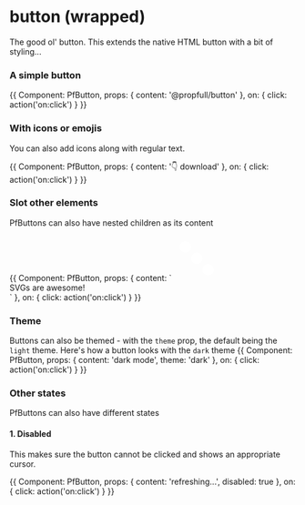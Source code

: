 


# button (wrapped)

The good ol' button. This extends the native HTML button with a bit of styling...

<Meta title="atoms/button" />

### A simple button
<Preview withSource='open'>
    <Story name='default'>
        {{
            Component: PfButton,
            props: {
                content: '@propfull/button'
            },
            on: { click: action('on:click') }
        }}
    </Story>
</Preview>



### With icons or emojis
You can also add icons along with regular text.

<Preview withSource='open'>
    <Story name='with icon'>
        {{
            Component: PfButton,
            props: { content: '👇 download' },
            on: { click: action('on:click') }
        }}
    </Story>
</Preview>

### Slot other elements
PfButtons can also have nested children as its content

<Preview>
    <Story name="nesting">
        {{
            Component: PfButton,
            props: {
                content: `
                <svg viewBox="0 0 8 8" width="5rem" height="5rem">
                    <circle cx="2" cy="2" r="1" fill="white" />
                    <circle cx="4" cy="4" r="1" fill="white" />
                    <circle cx="6" cy="6" r="1" fill="white" />
                </svg>
                <div>SVGs are awesome!</div>`
            },
            on: { click: action('on:click') }
        }}
    </Story>
</Preview>

### Theme
Buttons can also be themed - with the `theme` prop, the default being the `light` theme.
Here's how a button looks with the `dark` theme
<Preview withSource='open'>
    <Story name='dark'>
        {{
            Component: PfButton,
            props: {
                content: 'dark mode',
                theme: 'dark'
            },
            on: { click: action('on:click') }
        }}
    </Story>
</Preview>

### Other states
PfButtons can also have different states

#### 1. Disabled
This makes sure the button cannot be clicked and shows an appropriate cursor.

<Preview withSource='open'>
    <Story name='disabled'>
        {{
            Component: PfButton,
            props: {
                content: 'refreshing...',
                disabled: true
            },
            on: { click: action('on:click') }
        }}
    </Story>
</Preview>
